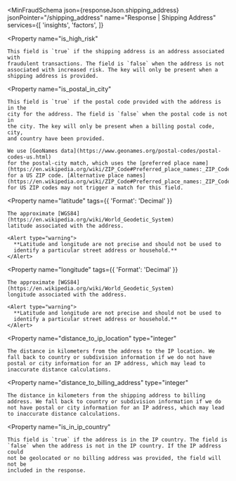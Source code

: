 
<MinFraudSchema
  json={responseJson.shipping_address}
  jsonPointer="/shipping_address"
  name="Response | Shipping Address"
  services={[
    'insights',
    'factors',
  ]}
>
  <Property
    name="is_high_risk"
  >
    This field is `true` if the shipping address is an address associated with
    fraudulent transactions. The field is `false` when the address is not
    associated with increased risk. The key will only be present when a
    shipping address is provided.
  </Property>

  <Property
    name="is_postal_in_city"
  >
    This field is `true` if the postal code provided with the address is in the
    city for the address. The field is `false` when the postal code is not in
    the city. The key will only be present when a billing postal code, city,
    and country have been provided.

    We use [GeoNames data](https://www.geonames.org/postal-codes/postal-codes-us.html)
    for the postal-city match, which uses the [preferred place name](https://en.wikipedia.org/wiki/ZIP_Code#Preferred_place_names:_ZIP_Codes_and_previous_zoning_lines)
    for a US ZIP code. [Alternative place names](https://en.wikipedia.org/wiki/ZIP_Code#Preferred_place_names:_ZIP_Codes_and_previous_zoning_lines)
    for US ZIP codes may not trigger a match for this field.
  </Property>

  <Property
    name="latitude"
    tags={{
      'Format': 'Decimal'
    }}
  >
    The approximate [WGS84](https://en.wikipedia.org/wiki/World_Geodetic_System)
    latitude associated with the address.

    <Alert type="warning">
      **Latitude and longitude are not precise and should not be used to
      identify a particular street address or household.**
    </Alert>
  </Property>

  <Property
    name="longitude"
    tags={{
      'Format': 'Decimal'
    }}
  >
    The approximate [WGS84](https://en.wikipedia.org/wiki/World_Geodetic_System)
    longitude associated with the address.

    <Alert type="warning">
      **Latitude and longitude are not precise and should not be used to
      identify a particular street address or household.**
    </Alert>
  </Property>

  <Property
    name="distance_to_ip_location"
    type="integer"
  >
    The distance in kilometers from the address to the IP location. We fall back to country or subdivision information if we do not have postal or city information for an IP address, which may lead to inaccurate distance calculations. 
  </Property>

  <Property
    name="distance_to_billing_address"
    type="integer"
  >
    The distance in kilometers from the shipping address to billing address. We fall back to country or subdivision information if we do not have postal or city information for an IP address, which may lead to inaccurate distance calculations. 
  </Property>

  <Property
    name="is_in_ip_country"
  >
    This field is `true` if the address is in the IP country. The field is
    `false` when the address is not in the IP country. If the IP address could
    not be geolocated or no billing address was provided, the field will not be
    included in the response.
  </Property>
</MinFraudSchema>
